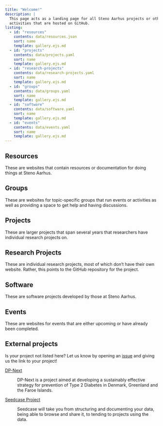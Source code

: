```yaml
---
title: "Welcome!"
description: |
  This page acts as a landing page for all Steno Aarhus projects or other
  activities that are hosted on GitHub.
listing:
  - id: "resources"
    contents: data/resources.json
    sort: name
    template: gallery.ejs.md
  - id: "projects"
    contents: data/projects.yaml
    sort: name
    template: gallery.ejs.md
  - id: "research-projects"
    contents: data/research-projects.yaml
    sort: name
    template: gallery.ejs.md
  - id: "groups"
    contents: data/groups.yaml
    sort: name
    template: gallery.ejs.md
  - id: "software"
    contents: data/software.yaml
    sort: name
    template: gallery.ejs.md
  - id: "events"
    contents: data/events.yaml
    sort: name
    template: gallery.ejs.md
---
```


## Resources

These are websites that contain resources or documentation for doing things at Steno Aarhus.

::: {#resources}
:::

## Groups

These are websites for topic-specific groups that run events or activities as well as
providing a space to get help and having discussions.

::: {#groups}
:::

## Projects

These are larger projects that span several years that researchers have individual research projects on.

::: {#projects}
:::

## Research Projects

These are individual research projects, most of which don't have their own website. Rather,
this points to the GitHub repository for the project.

::: {#research-projects}
:::

## Software

These are software projects developed by those at Steno Aarhus.

::: {#software}
:::

## Events

These are websites for events that are either upcoming or have already been completed.

::: {#events}
:::

## External projects

::: callout-tip
Is your project not listed here? Let us know by opening an
[issue](https://github.com/steno-aarhus/steno-aarhus.github.io/issues/new)
and giving us the link to your project!
:::

[DP-Next](https://dp-next.github.io/)

: DP-Next is a project aimed at developing a sustainably effective strategy for prevention of Type 2 Diabetes in Denmark, Greenland and the Faroe Islands.

[Seedcase Project](https://seedcase-project.org/)

:  Seedcase will take you from structuring and documenting your data, being able to browse and share it, to tending to projects using the data.
